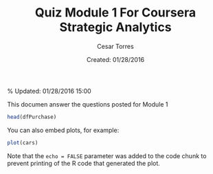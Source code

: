 % Quiz Module 1 For Coursera Strategic Analytics
% Cesar Torres
% Created: 01/28/2016
% Updated: 01/28/2016 15:00

This documen answer the questions posted for Module 1 

```r
head(dfPurchase)
```

You can also embed plots, for example:

```r
plot(cars)
```

Note that the `echo = FALSE` parameter was added to the code chunk to prevent printing of the R code that generated the plot.
